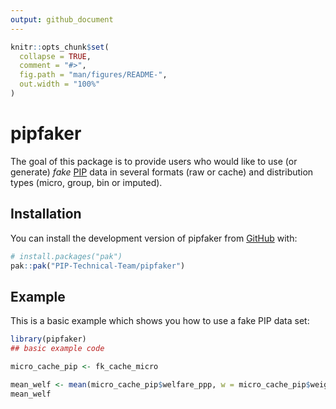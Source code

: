 ```yaml
---
output: github_document
---
```


<!-- README.md is generated from README.Rmd. Please edit that file -->

```r
knitr::opts_chunk$set(
  collapse = TRUE,
  comment = "#>",
  fig.path = "man/figures/README-",
  out.width = "100%"
)
```

# pipfaker

<!-- badges: start -->
<!-- badges: end -->

The goal of this package is to provide users who would like to use (or generate) *fake* [PIP](https://pip.worldbank.org/) data in several formats (raw or cache) and distribution types (micro, group, bin or imputed).

## Installation

You can install the development version of pipfaker from [GitHub](https://github.com/) with:

``` r
# install.packages("pak")
pak::pak("PIP-Technical-Team/pipfaker")
```

## Example

This is a basic example which shows you how to use a fake PIP data set:

```r
library(pipfaker)
## basic example code

micro_cache_pip <- fk_cache_micro

mean_welf <- mean(micro_cache_pip$welfare_ppp, w = micro_cache_pip$weight)
mean_welf
```

